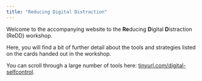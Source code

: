 ```yaml
---
title: "Reducing Digital Distraction"
---
```


Welcome to the accompanying website to the **Re**ducing **D**igital **D**istraction (ReDD) workshop.

Here, you will find a bit of further detail about the tools and strategies listed on the cards handed out in the workshop.

You can scroll through a large number of tools here: [tinyurl.com/digital-selfcontrol](https://docs.google.com/spreadsheets/d/1BVBCBOZQY_K7qYmDiSIail07F6D1iDG1OkoFyazb5Y4/edit#gid=777024457).